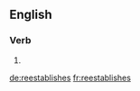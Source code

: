 {{also|re-establishes}}
==English==

===Verb===
{{head|en|verb form}}

# {{en-third-person singular of|reestablish}}

[[de:reestablishes]]
[[fr:reestablishes]]